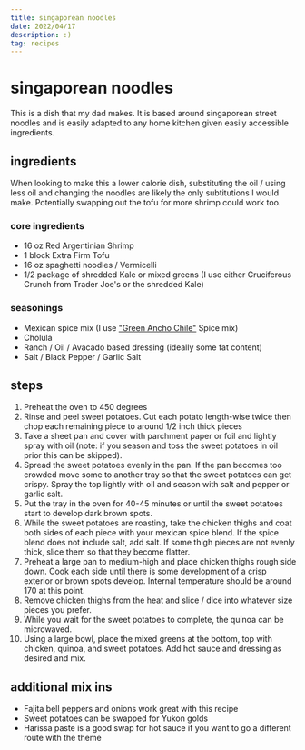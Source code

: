 ```yaml
---
title: singaporean noodles
date: 2022/04/17
description: :)
tag: recipes
---
```


# singaporean noodles
This is a dish that my dad makes. It is based around singaporean street noodles and is easily adapted to any home kitchen given easily accessible ingredients. 

## ingredients
When looking to make this a lower calorie dish, substituting the oil / using less oil and changing the noodles are likely the only subtitutions I would make. Potentially swapping out the tofu for more shrimp could work too.

### core ingredients
- 16 oz Red Argentinian Shrimp
- 1 block Extra Firm Tofu
- 16 oz spaghetti noodles / Vermicelli 
- 1/2 package of shredded Kale or mixed greens (I use either Cruciferous Crunch from Trader Joe's or the shredded Kale)

### seasonings
- Mexican spice mix (I use ["Green Ancho Chile"](https://centralmarket.com/product/central-market-green-ancho-chili-seasoning-3-7-oz/) Spice mix)
- Cholula 
- Ranch / Oil / Avacado based dressing (ideally some fat content)
- Salt / Black Pepper / Garlic Salt

## steps
1. Preheat the oven to 450 degrees
2. Rinse and peel sweet potatoes. Cut each potato length-wise twice then chop each remaining piece to around 1/2 inch thick pieces
3. Take a sheet pan and cover with parchment paper or foil and lightly spray with oil (note: if you season and toss the sweet potatoes in oil prior this can be skipped). 
4. Spread the sweet potatoes evenly in the pan. If the pan becomes too crowded move some to another tray so that the sweet potatoes can get crispy. Spray the top lightly with oil and season with salt and pepper or garlic salt.
5. Put the tray in the oven for 40-45 minutes or until the sweet potatoes start to develop dark brown spots.
6. While the sweet potatoes are roasting, take the chicken thighs and coat both sides of each piece with your mexican spice blend. If the spice blend does not include salt, add salt. If some thigh pieces are not evenly thick, slice them so that they become flatter. 
7. Preheat a large pan to medium-high and place chicken thighs rough side down. Cook each side until there is some development of a crisp exterior or brown spots develop. Internal temperature should be around 170 at this point. 
8. Remove chicken thighs from the heat and slice / dice into whatever size pieces you prefer. 
9. While you wait for the sweet potatoes to complete, the quinoa can be microwaved. 
10. Using a large bowl, place the mixed greens at the bottom, top with chicken, quinoa, and sweet potatoes. Add hot sauce and dressing as desired and mix. 

## additional mix ins
- Fajita bell peppers and onions work great with this recipe
- Sweet potatoes can be swapped for Yukon golds
- Harissa paste is a good swap for hot sauce if you want to go a different route with the theme
